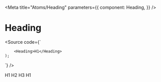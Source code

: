 

<Meta
  title="Atoms/Heading"
  parameters={{
    component: Heading,
  }}
/>

# Heading

<Source code={`
     
        <Heading>H1</Heading>
    );
`} />

<Props of={Heading} />

<Preview withSource="open">
  <Story name="h1">
    <Heading>H1</Heading>
  </Story>
  <Story name="h2">
    <Heading level="2">H2</Heading>
  </Story>
  <Story name="h3">
    <Heading level="3">H3</Heading>
  </Story>
  <Story name="muteText">
    <Heading color="muteText">H1</Heading>
  </Story>
</Preview>
